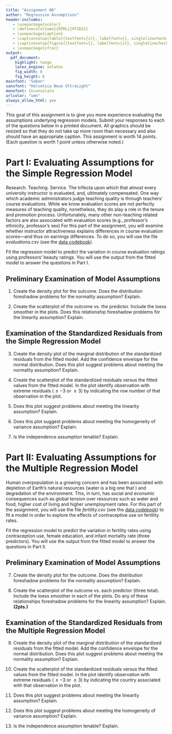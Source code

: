 ```yaml
---
title: "Assignment 06"
author: "Regression Assumptions"
header-includes:
   - \usepackage{xcolor}
   - \definecolor{umn}{HTML}{FF2D21}
   - \usepackage{caption}
   - \captionsetup[table]{textfont={it}, labelfont={}, singlelinecheck=false, labelsep=newline}
   - \captionsetup[figure]{textfont={}, labelfont={it}, singlelinecheck=false, labelsep=period}
   - \usepackage{xfrac}
output: 
  pdf_document:
    highlight: tango
    latex_engine: xelatex
    fig_width: 6
    fig_height: 6
mainfont: "Sabon"
sansfont: "Helvetica Neue UltraLight"
monofont: Inconsolata
urlcolor: "umn"
always_allow_html: yes
---
```


\frenchspacing

This goal of this assignment is to give you more experience evaluating the assumptions underlying regression models. Submit your responses to each of the questions below in a printed document. All graphics should be resized so that they do not take up more room than necessary and also should have an appropriate caption. This assignment is worth 14 points. (Each question is worth 1 point unless otherwise noted.)


# Part I: Evaluating Assumptions for the Simple Regression Model

Research. Teaching. Service. The trifecta upon which that almost every university instructor is evaluated, and, ultimately compensated. One way which academic administrators judge teaching quality is through teachers' course evaluations. While we know evaluation scores are not perfectly measures of teaching quality, nonetheless, they do play a role in the tenure and promotion process. Unfortunately, many other non-teaching related factors are also associated with evaluation scores (e.g., professor's ethnicity, professor's sex) For this part of the assignment, you will examine whether instructor attractiveness explains differences in course evaluation scores---and thus on earnings differences. To do so, you will use the file *evaluations.csv* (see the [data codebook](http://zief0002.github.io/epsy-8251/codebooks/evaluations.html)). 

Fit the regression model to predict the variation in course evaluation ratings using professors' beauty ratings. You will use the output from the fitted model to answer the questions in Part I.

## Preliminary Examination of Model Assumptions

1. Create the density plot for the outcome. Does the distribution foreshadow problems for the normality assumption? Explain.

2. Create the scatterplot of the outcome vs. the predictor. Include the loess smoother in the plots. Does this relationship foreshadow problems for the linearity assumption? Explain.


## Examination of the Standardized Residuals from the Simple Regression Model

3. Create the density plot of the marginal distribution of the standardized residuals from the fitted model. Add the confidence envelope for the normal distribution. Does this plot suggest problems about meeting the normality assumption? Explain.

4. Create the scatterplot of the standardized residuals versus the fitted values from the fitted model. In the plot identify observation with extreme residuals ($\leq-3$ or $\geq3$) by indicating  the row number of that observation in the plot.

5. Does this plot suggest problems about meeting the linearity assumption? Explain.

6. Does this plot suggest problems about meeting the homogeneity of variance assumption? Explain.

7. Is the independence assumption tenable? Explain.


# Part II: Evaluating Assumptions for the Multiple Regression Model

Human overpopulation is a growing concern and has been associated with depletion of Earth’s natural resources (water is a big one that ) and degredation of the environment. This, in turn, has social and economic consequences such as global tension over resources such as water and food, higher cost of living and higher unemployment rates. For this part of the assignment, you will use the file *fertility.csv* (see the [data codebook](http://zief0002.github.io/epsy-8251/codebooks/fertility.html)) to fit a model in order to explore the effects of contraceptive use on fertility rates. 

Fit the regression model to predict the variation in fertility rates using contraception use, female education, and infant mortality rate (three predictors). You will use the output from the fitted model to answer the questions in Part II.


## Preliminary Examination of Model Assumptions

7. Create the density plot for the outcome. Does the distribution foreshadow problems for the normality assumption? Explain.

8. Create the scatterplot of the outcome vs. each predictor (three total). Include the loess smoother in each of the plots. Do any of these relationships foreshadow problems for the linearity assumption? Explain. **(2pts.)**

## Examination of the Standardized Residuals from the Multiple Regression Model

9. Create the density plot of the marginal distribution of the standardized residuals from the fitted model. Add the confidence envelope for the normal distribution. Does this plot suggest problems about meeting the normality assumption? Explain.

10. Create the scatterplot of the standardized residuals versus the fitted values from the fitted model. In the plot identify observation with extreme residuals ($\leq-3$ or $\geq3$) by indicating  the country associated with that observation in the plot.

11. Does this plot suggest problems about meeting the linearity assumption? Explain.

12. Does this plot suggest problems about meeting the homogeneity of variance assumption? Explain.

13. Is the independence assumption tenable? Explain.
